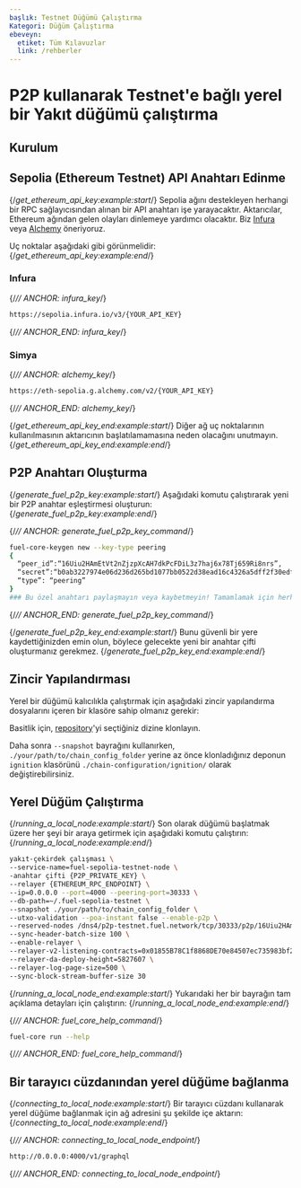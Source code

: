 ```yaml
---
başlık: Testnet Düğümü Çalıştırma
Kategori: Düğüm Çalıştırma
ebeveyn:
  etiket: Tüm Kılavuzlar
  link: /rehberler
---
```


# P2P kullanarak Testnet'e bağlı yerel bir Yakıt düğümü çalıştırma

## Kurulum

<TextImport
  file=“../installation/index.mdx”
  comment=“install_fuelup”
  commentType=“{/*”
/>

<CodeImport
  file=“../installation/index.mdx”
  comment=“install_fuelup_command”
  commentType=“{/*”
  lang=“sh”
  trim=“true”
/>

<TextImport
  file=“../counter-dapp/building-a-smart-contract.mdx”
  comment=“install_help”
  commentType=“{/*”
/>

## Sepolia (Ethereum Testnet) API Anahtarı Edinme

{/*get_ethereum_api_key:example:start*/}
Sepolia ağını destekleyen herhangi bir RPC sağlayıcısından alınan bir API anahtarı işe yarayacaktır. Aktarıcılar, Ethereum ağından gelen olayları dinlemeye yardımcı olacaktır. Biz [Infura](https://www.infura.io/) veya [Alchemy](https://www.alchemy.com/) öneriyoruz.

Uç noktalar aşağıdaki gibi görünmelidir:
{/*get_ethereum_api_key:example:end*/}

### Infura

{/*// ANCHOR: infura_key*/}

```sh
https://sepolia.infura.io/v3/{YOUR_API_KEY}
```

{/*// ANCHOR_END: infura_key*/}

### Simya

{/*// ANCHOR: alchemy_key*/}

```sh
https://eth-sepolia.g.alchemy.com/v2/{YOUR_API_KEY}
```

{/*// ANCHOR_END: alchemy_key*/}

{/*get_ethereum_api_key_end:example:start*/}
Diğer ağ uç noktalarının kullanılmasının aktarıcının başlatılamamasına neden olacağını unutmayın.
{/*get_ethereum_api_key_end:example:end*/}

## P2P Anahtarı Oluşturma

{/*generate_fuel_p2p_key:example:start*/}
Aşağıdaki komutu çalıştırarak yeni bir P2P anahtar eşleştirmesi oluşturun:
{/*generate_fuel_p2p_key:example:end*/}

{/*// ANCHOR: generate_fuel_p2p_key_command*/}

```sh
fuel-core-keygen new --key-type peering
{
  “peer_id”:“16Uiu2HAmEtVt2nZjzpXcAH7dkPcFDiL3z7haj6x78Tj659Ri8nrs”,
  “secret”:“b0ab3227974e06d236d265bd1077bb0522d38ead16c4326a5dff2f30edf88496”,
  “type”: “peering”
}
### Bu özel anahtarı paylaşmayın veya kaybetmeyin! Tamamlamak için herhangi bir tuşa basın. ###
```

{/*// ANCHOR_END: generate_fuel_p2p_key_command*/}

{/*generate_fuel_p2p_key_end:example:start*/}
Bunu güvenli bir yere kaydettiğinizden emin olun, böylece gelecekte yeni bir anahtar çifti oluşturmanız gerekmez.
{/*generate_fuel_p2p_key_end:example:end*/}

## Zincir Yapılandırması

Yerel bir düğümü kalıcılıkla çalıştırmak için aşağıdaki zincir yapılandırma dosyalarını içeren bir klasöre sahip olmanız gerekir:

Basitlik için, [repository](https://github.com/FuelLabs/chain-configuration/tree/master)'yi seçtiğiniz dizine klonlayın.

Daha sonra `--snapshot` bayrağını kullanırken, `./your/path/to/chain_config_folder` yerine az önce klonladığınız deponun `ignition` klasörünü `./chain-configuration/ignition/` olarak değiştirebilirsiniz.

## Yerel Düğüm Çalıştırma

{/*running_a_local_node:example:start*/}
Son olarak düğümü başlatmak üzere her şeyi bir araya getirmek için aşağıdaki komutu çalıştırın:
{/*running_a_local_node:example:end*/}

```sh
yakıt-çekirdek çalışması \
--service-name=fuel-sepolia-testnet-node \
-anahtar çifti {P2P_PRIVATE_KEY} \
--relayer {ETHEREUM_RPC_ENDPOINT} \
--ip=0.0.0.0 --port=4000 --peering-port=30333 \
--db-path=~/.fuel-sepolia-testnet \
--snapshot ./your/path/to/chain_config_folder \
--utxo-validation --poa-instant false --enable-p2p \
--reserved-nodes /dns4/p2p-testnet.fuel.network/tcp/30333/p2p/16Uiu2HAmDxoChB7AheKNvCVpD4PHJwuDGn8rifMBEHmEynGHvHrf \
--sync-header-batch-size 100 \
--enable-relayer \
--relayer-v2-listening-contracts=0x01855B78C1f8868DE70e84507ec735983bf262dA \
--relayer-da-deploy-height=5827607 \
--relayer-log-page-size=500 \
--sync-block-stream-buffer-size 30
```

{/*running_a_local_node_end:example:start*/}
Yukarıdaki her bir bayrağın tam açıklama detayları için çalıştırın:
{/*running_a_local_node_end:example:end*/}

{/*// ANCHOR: fuel_core_help_command*/}

```sh
fuel-core run --help
```

{/*// ANCHOR_END: fuel_core_help_command*/}

## Bir tarayıcı cüzdanından yerel düğüme bağlanma

{/*connecting_to_local_node:example:start*/}
Bir tarayıcı cüzdanı kullanarak yerel düğüme bağlanmak için ağ adresini şu şekilde içe aktarın:
{/*connecting_to_local_node:example:end*/}

{/*// ANCHOR: connecting_to_local_node_endpoint*/}

```sh
http://0.0.0.0:4000/v1/graphql
```

{/*// ANCHOR_END: connecting_to_local_node_endpoint*/}


